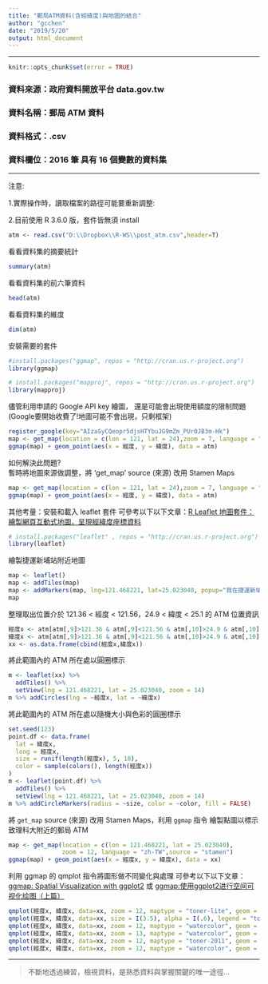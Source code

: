 ```yaml
---
title: "郵局ATM資料(含經緯度)與地圖的結合"
author: "gcchen"
date: "2019/5/20"
output: html_document
---
```


*** 

```r
knitr::opts_chunk$set(error = TRUE)
```

### 資料來源：政府資料開放平台 data.gov.tw 
### 資料名稱：郵局 ATM 資料
### 資料格式：.csv
### 資料欄位：2016 筆 具有 16 個變數的資料集


*** 


注意:

1.實際操作時，讀取檔案的路徑可能要重新調整:

2.目前使用 R 3.6.0 版，套件皆無須 install

```r
atm <- read.csv("D:\\Dropbox\\R-WS\\post_atm.csv",header=T)
```

看看資料集的摘要統計

```r
summary(atm)    
```

看看資料集的前六筆資料

```r
head(atm)       
```

看看資料集的維度

```r
dim(atm)
```

安裝需要的套件

```r
#install.packages("ggmap", repos = "http://cran.us.r-project.org")
library(ggmap)
```

```r
# install.packages("mapproj", repos = "http://cran.us.r-project.org")
library(mapproj)
```

儘管利用申請的 Google API key 繪圖，
還是可能會出現使用額度的限制問題
(Google要開始收費了!地圖可能不會出現，只剩框架)

```r
register_google(key="AIzaSyCQeopr5djsHTYbuJG9mZm_PUrOJB3m-Hk")
map <- get_map(location = c(lon = 121, lat = 24),zoom = 7, language = "zh-TW")
ggmap(map) + geom_point(aes(x = 經度, y = 緯度), data = atm) 

```

如何解決此問題?
\
暫時將地圖來源做調整，將 'get_map' source (來源) 改用 Stamen Maps

```r
map <- get_map(location = c(lon = 121, lat = 24),zoom = 7, language = "zh-TW", source = "stamen")
ggmap(map) + geom_point(aes(x = 經度, y = 緯度), data = atm) 
```

其他考量：安裝和載入 leaflet 套件
可參考以下以下文章：[R Leaflet 地圖套件：繪製網頁互動式地圖，呈現經緯度座標資料](https://blog.gtwang.org/r/r-leaflet-interactive-map-package-tutorial/) 

```r
# install.packages("leaflet" , repos = "http://cran.us.r-project.org")
library(leaflet)
```

繪製捷運新埔站附近地圖

```r
map <- leaflet()
map <- addTiles(map)
map <- addMarkers(map, lng=121.468221, lat=25.023040, popup="我在捷運新埔站")
map
```

整理取出位置介於 121.36 < 經度 < 121.56，24.9 < 緯度 < 25.1 
的 ATM 位置資訊

```r
經度x <- atm[atm[,9]>121.36 & atm[,9]<121.56 & atm[,10]>24.9 & atm[,10]<25.1,9]
緯度x <- atm[atm[,9]>121.36 & atm[,9]<121.56 & atm[,10]>24.9 & atm[,10]<25.1,10]
xx <- as.data.frame(cbind(經度x,緯度x))
```

將此範圍內的 ATM 所在處以圓圈標示

```r
m <- leaflet(xx) %>%
  addTiles() %>%
  setView(lng = 121.468221, lat = 25.023040, zoom = 14)
m %>% addCircles(lng = ~經度x, lat = ~緯度x)
```

將此範圍內的 ATM 所在處以隨機大小與色彩的圓圈標示

```r
set.seed(123)
point.df <- data.frame(
  lat = 緯度x,
  long = 經度x,
  size = runif(length(經度x), 5, 10),
  color = sample(colors(), length(經度x))
)
m <- leaflet(point.df) %>%
  addTiles() %>%
  setView(lng = 121.468221, lat = 25.023040, zoom = 14)
m %>% addCircleMarkers(radius = ~size, color = ~color, fill = FALSE)
```

將 `get_map` source (來源) 改用 Stamen Maps，利用 `ggmap` 指令
繪製點圖以標示致理科大附近的郵局 ATM

```r
map <- get_map(location = c(lon = 121.468221, lat = 25.023040),
               zoom = 12, language = "zh-TW",source = "stamen")
ggmap(map) + geom_point(aes(x = 經度x, y = 緯度x), data = xx) 
```

利用 ggmap 的 qmplot 指令將圖形做不同變化與處理
可參考以下以下文章：[ggmap: Spatial Visualization with
ggplot2](http://vita.had.co.nz/papers/ggmap.pdf) 或
[ggmap:使用ggplot2进行空间可视化绘图（上篇）](https://zhuanlan.zhihu.com/p/27154420)

```r
qmplot(經度x, 緯度x, data=xx, zoom = 12, maptype = "toner-lite", geom = "density2d", color = I("blue"))
qmplot(經度x, 緯度x, data=xx, size = I(3.5), alpha = I(.6), legend = "topleft")
qmplot(經度x, 緯度x, data=xx, zoom = 12, maptype = "watercolor", geom = c("point","density2d"), color = "blue" )
qmplot(經度x, 緯度x, data=xx, zoom = 13, maptype = "watercolor", geom = "density2d", color = I("blue"))
qmplot(經度x, 緯度x, data=xx, zoom = 12, maptype = "toner-2011", geom = "density2d", color = I("blue"))
qmplot(經度x, 緯度x, data=xx, zoom = 12, maptype = "watercolor", geom = c("point","density2d"), color = I("blue"),extent = "device",legend = "right", padding = 0.02, force = TRUE,margins = TRUE)
```

*** 

> 不斷地透過練習，檢視資料，是熟悉資料與掌握關鍵的唯一途徑...

